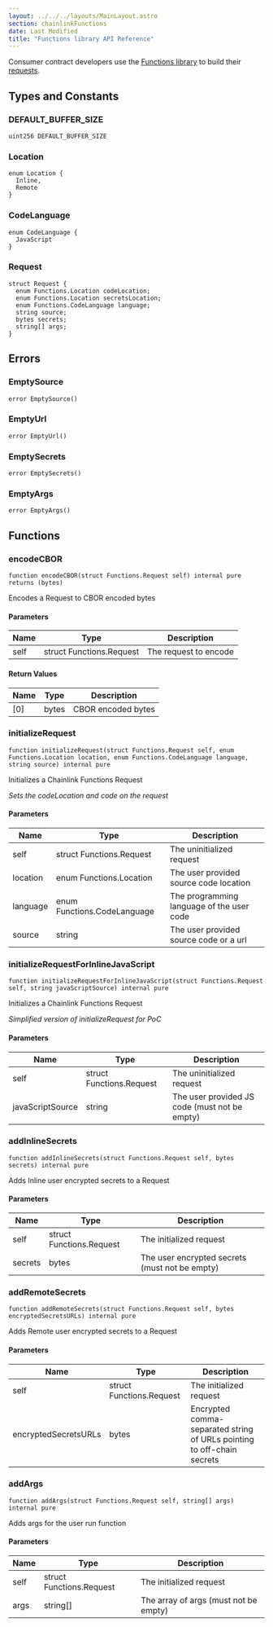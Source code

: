 ```yaml
---
layout: ../../../layouts/MainLayout.astro
section: chainlinkFunctions
date: Last Modified
title: "Functions library API Reference"
---
```


Consumer contract developers use the [Functions library](https://github.com/smartcontractkit/functions-hardhat-starter-kit/blob/main/contracts/dev/functions/Functions.sol) to build their [requests](#request).

## Types and Constants

### DEFAULT_BUFFER_SIZE

```solidity
uint256 DEFAULT_BUFFER_SIZE
```

### Location

```solidity
enum Location {
  Inline,
  Remote
}

```

### CodeLanguage

```solidity
enum CodeLanguage {
  JavaScript
}

```

### Request

```solidity
struct Request {
  enum Functions.Location codeLocation;
  enum Functions.Location secretsLocation;
  enum Functions.CodeLanguage language;
  string source;
  bytes secrets;
  string[] args;
}
```

## Errors

### EmptySource

```solidity
error EmptySource()
```

### EmptyUrl

```solidity
error EmptyUrl()
```

### EmptySecrets

```solidity
error EmptySecrets()
```

### EmptyArgs

```solidity
error EmptyArgs()
```

## Functions

### encodeCBOR

```solidity
function encodeCBOR(struct Functions.Request self) internal pure returns (bytes)
```

Encodes a Request to CBOR encoded bytes

#### Parameters

| Name | Type                     | Description           |
| ---- | ------------------------ | --------------------- |
| self | struct Functions.Request | The request to encode |

#### Return Values

| Name | Type  | Description        |
| ---- | ----- | ------------------ |
| [0]  | bytes | CBOR encoded bytes |

### initializeRequest

```solidity
function initializeRequest(struct Functions.Request self, enum Functions.Location location, enum Functions.CodeLanguage language, string source) internal pure
```

Initializes a Chainlink Functions Request

_Sets the codeLocation and code on the request_

#### Parameters

| Name     | Type                        | Description                               |
| -------- | --------------------------- | ----------------------------------------- |
| self     | struct Functions.Request    | The uninitialized request                 |
| location | enum Functions.Location     | The user provided source code location    |
| language | enum Functions.CodeLanguage | The programming language of the user code |
| source   | string                      | The user provided source code or a url    |

### initializeRequestForInlineJavaScript

```solidity
function initializeRequestForInlineJavaScript(struct Functions.Request self, string javaScriptSource) internal pure
```

Initializes a Chainlink Functions Request

_Simplified version of initializeRequest for PoC_

#### Parameters

| Name             | Type                     | Description                                   |
| ---------------- | ------------------------ | --------------------------------------------- |
| self             | struct Functions.Request | The uninitialized request                     |
| javaScriptSource | string                   | The user provided JS code (must not be empty) |

### addInlineSecrets

```solidity
function addInlineSecrets(struct Functions.Request self, bytes secrets) internal pure
```

Adds Inline user encrypted secrets to a Request

#### Parameters

| Name    | Type                     | Description                                    |
| ------- | ------------------------ | ---------------------------------------------- |
| self    | struct Functions.Request | The initialized request                        |
| secrets | bytes                    | The user encrypted secrets (must not be empty) |

### addRemoteSecrets

```solidity
function addRemoteSecrets(struct Functions.Request self, bytes encryptedSecretsURLs) internal pure
```

Adds Remote user encrypted secrets to a Request

#### Parameters

| Name                 | Type                     | Description                                                            |
| -------------------- | ------------------------ | ---------------------------------------------------------------------- |
| self                 | struct Functions.Request | The initialized request                                                |
| encryptedSecretsURLs | bytes                    | Encrypted comma-separated string of URLs pointing to off-chain secrets |

### addArgs

```solidity
function addArgs(struct Functions.Request self, string[] args) internal pure
```

Adds args for the user run function

#### Parameters

| Name | Type                     | Description                           |
| ---- | ------------------------ | ------------------------------------- |
| self | struct Functions.Request | The initialized request               |
| args | string[]                 | The array of args (must not be empty) |
